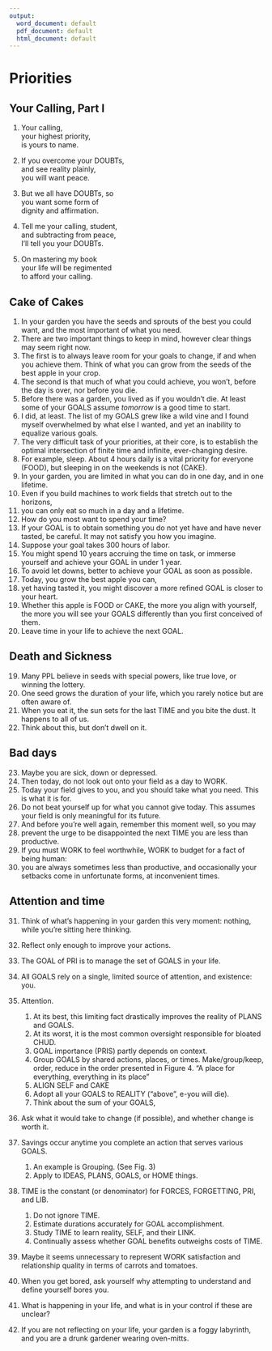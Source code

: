 ```yaml
---
output:
  word_document: default
  pdf_document: default
  html_document: default
---
```



# Priorities

## Your Calling, Part I

1.	Your calling,  
your highest priority,  
is yours to name.  
  
2.	If you overcome your DOUBTs,  
and see reality plainly,  
you will want peace.  
  
3.	But we all have DOUBTs, so  
you want some form of  
dignity and affirmation.  
  
4.	Tell me your calling, student,  
and subtracting from peace,  
I'll tell you your DOUBTs.  
  
5.	On mastering my book  
your life will be regimented  
to afford your calling.


## Cake of Cakes  

1. In your garden you have the seeds and sprouts of the best you could want, and the most important of what you need.
2. There are two important things to keep in mind, however clear things may seem right now.  
3.	The first is to always leave room for your goals to change, if and when you achieve them.  Think of what you can grow from the seeds of the best apple in your crop.
2.	The second is that much of what you could achieve, you won't, before the day is over, nor before you die. 
3. Before there was a garden, you lived as if you wouldn't die. At least some of your GOALS assume *tomorrow* is a good time to start.  
4.	I did, at least. The list of my GOALS grew like a wild vine and I found myself 
overwhelmed by what else I wanted, and yet an inability to equalize various 
goals. 
5.	The very difficult task of your priorities, at their core, is to establish the optimal intersection of finite time and infinite, ever-changing desire. 
6. For example, sleep. About 4 hours daily is a  vital priority for everyone (FOOD), but sleeping in on the weekends is not (CAKE). 
7.	In your garden, you are limited in what you can do in one day, and in one lifetime. 
8.	Even if you build machines to work fields that stretch out to the horizons, 
9.	you can only eat so much in a day and a lifetime.
10.	How do you most want to spend your time?
11.	If your GOAL is to obtain something you do not yet have and have never 
tasted, be careful. It may not satisfy you how you imagine.
12.	Suppose your goal takes 300 hours of labor.
13.	You might spend 10 years accruing the time on task, or immerse yourself 
and achieve your GOAL in under 1 year.
14.	To avoid let downs, better to achieve your GOAL as soon as possible.
15.	Today, you grow the best apple you can,
16.	yet having tasted it, you might discover a more refined GOAL is closer to 
your heart.
17.	Whether this apple is FOOD or CAKE, the more you align with yourself, the 
more you will see your GOALS differently than you first conceived of them.
18.	Leave time in your life to achieve the next GOAL.

## Death and Sickness

19.	Many PPL believe in seeds with special powers, like true love, or winning the 
lottery. 
20.	One seed grows the duration of your life, which you rarely notice but are often 
aware of. 
21.	When you eat it, the sun sets for the last TIME and you bite the dust. It happens 
to all of us.
22.	Think about this, but don't dwell on it. 

## Bad days

23.	Maybe you are sick, down or depressed.
24.	Then today, do not look out onto your field as a day to WORK. 
25.	Today your field gives to you, and you should take what you need. This is what it 
is for. 
26.	Do not beat yourself up for what you cannot give today. This assumes your field 
is only meaningful for its future. 
27.	And before you're well again, remember this moment well, so you may 
28.	prevent the urge to be disappointed the next TIME you are less than productive. 
29.	If you must WORK to feel worthwhile, WORK to budget for a fact of being 
human: 
30.	you are always sometimes less than productive, and occasionally your setbacks 
come in unfortunate forms, at inconvenient times.

## Attention and time  
31.	Think of what's happening in your garden this very moment: nothing, while 
you're sitting here thinking. 
32.	Reflect only enough to improve your actions.

33.	The GOAL of PRI is to manage the set of GOALS in your life.
34.	All GOALS rely on a single, limited source of attention, and existence: you.
35.	Attention.
    1.	At its best, this limiting fact drastically improves the reality of PLANS and 
GOALS. 
    2.	At its worst, it is the most common oversight responsible for bloated 
CHUD. 
    3.	GOAL importance (PRIS) partly depends on context.
    4.	Group GOALS by shared actions, places, or times. Make/group/keep, 
order, reduce in the order presented in Figure 4. "A place for everything, 
everything in its place"
    5.	ALIGN SELF and CAKE 
    6.	Adopt all your GOALS to REALITY ("above", e-you will die). 
    7.	Think about the sum of your GOALS,
36.	Ask what it would take to change (if possible), and whether change is worth it.
37.	Savings occur anytime you complete an action that serves various GOALS.
    1.	An example is Grouping. (See Fig. 3) 
    2.	Apply to IDEAS, PLANS, GOALS, or HOME things.
38.	TIME is the constant (or denominator) for FORCES, FORGETTING, PRI, and LIB. 
    1.	Do not ignore TIME. 
    2.	Estimate durations accurately for GOAL accomplishment.
    3.	Study TIME to learn reality, SELF, and their LINK.
    4.	Continually assess whether GOAL benefits outweighs costs of TIME.

39.	Maybe it seems unnecessary to represent WORK satisfaction and relationship 
quality in terms of carrots and tomatoes.
40.	When you get bored, ask yourself why attempting to understand and define 
yourself bores you. 
41.	What is happening in your life, and what is in your control if these are unclear? 
42.	If you are not reflecting on your life, your garden is a foggy labyrinth, and you 
are a drunk gardener wearing oven-mitts.

